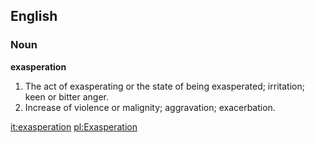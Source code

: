 ==English==

===Noun===

'''exasperation'''

#The act of exasperating or the state of being exasperated; irritation; keen or bitter anger.
#Increase of violence or malignity; aggravation; exacerbation.

[[it:exasperation]]
[[pl:Exasperation]]